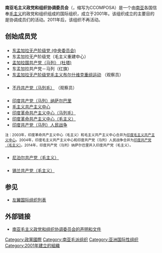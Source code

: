 {{Maoism sidebar|国际组织}}
'''南亚毛主义政党和组织协调委员会'''（{{lang-en|Coordination Committee of Maoist Parties and Organizations of South Asia}}，缩写为CCOMPOSA）是一个由[[南亚|南亚]]各国信奉[[毛主义|毛主义]]的政党和组织组成的国际组织，成立于2001年。该组织成立的主要目的是协调成员们的活动。2011年后，该组织不再活动。

==创始成员党==
==={{flag|孟加拉國}}===
* [[东孟加拉无产阶级党|东孟加拉无产阶级党 (中央委员会)]]
* 东孟加拉无产阶级党（毛主义重建中心）
* [[孟加拉国共产党（马列）_(杜塔)|孟加拉国共产党（马列） (杜塔)]]
* 东孟加拉共产党－马列（红旗）
* [[东孟加拉无产阶级党毛主义布尔什维克重组运动|东孟加拉无产阶级党毛主义布尔什维克重组运动]] （观察员）

==={{flag|不丹}}===
* [[不丹共产党（马列毛）|不丹共产党（马列毛）]] （观察员）

==={{flag|印度}}===
* [[印度共产党（马列）纳萨尔巴里|印度共产党（马列）纳萨尔巴里]]
* [[毛主义共产主义中心|毛主义共产主义中心]]
* [[印度革命共产主义中心（马列毛）|印度革命共产主义中心（马列毛）]]
* [[印度革命共产主义中心（毛主义）|印度革命共产主义中心（毛主义）]]
* [[印度共产党（马列）人民战争|印度共产党（马列）人民战争]]
<small>注：2003年，印度革命共产主义中心（毛主义）和毛主义共产主义中心合并为[[印度毛主义共产主义中心|印度毛主义共产主义中心]]。2004年，印度毛主义共产主义中心和印度共产党（马列）人民战争合并为[[印度共产党（毛主义）|印度共产党（毛主义）]]。2014年，印度共产党（马列）纳萨尔巴里并入印度共产党（毛主义）。</small>

==={{flag|尼泊爾}}===
* [[尼泊尔共产党（毛主义）|尼泊尔共产党（毛主义）]]

==={{flag|斯里蘭卡}}===
* [[锡兰共产党（毛主义）|锡兰共产党（毛主义）]]

==参见==
*[[左翼国际组织列表|左翼国际组织列表]]

==外部链接==
* [http://bannedthought.net/International/CCOMPOSA/index.htm 南亚毛主义政党和组织协调委员会的声明和文件] {{Wayback|url=http://bannedthought.net/International/CCOMPOSA/index.htm |date=20201129100343 }}

[[Category:政黨國際|Category:政黨國際]]
[[Category:南亚毛派组织|Category:南亚毛派组织]]
[[Category:亚洲国际性组织|Category:亚洲国际性组织]]
[[Category:2001年建立的組織|Category:2001年建立的組織]]
